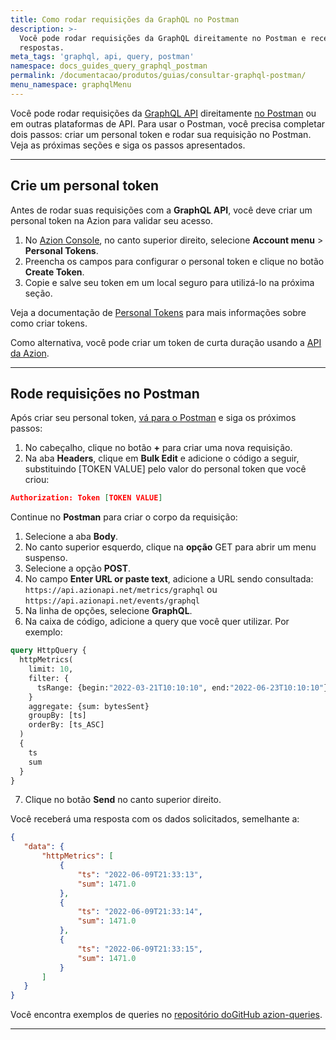 ```yaml
---
title: Como rodar requisições da GraphQL no Postman
description: >-
  Você pode rodar requisições da GraphQL direitamente no Postman e receber
  respostas.
meta_tags: 'graphql, api, query, postman'
namespace: docs_guides_query_graphql_postman
permalink: /documentacao/produtos/guias/consultar-graphql-postman/
menu_namespace: graphqlMenu
---
```


Você pode rodar requisições da [GraphQL API](/pt-br/documentacao/devtools/graphql-api/visao-geral/) direitamente [no Postman](https://www.postman.com/) ou em outras plataformas de API. Para usar o Postman, você precisa completar dois passos: ⁠criar um personal token e rodar sua requisição no Postman. Veja as próximas seções e siga os passos apresentados.

---

## Crie um personal token

Antes de rodar suas requisições com a **GraphQL API⁠**, você deve criar um personal token na Azion para validar seu acesso.

1. No [Azion Console](https://console.azion.com), no canto superior direito, selecione **Account menu** > **Personal Tokens**.
2. Preencha os campos para configurar o personal token e clique no botão **Create Token**.
3. Copie e salve seu token em um local seguro para utilizá-lo na próxima seção.

Veja a documentação de [Personal Tokens](/pt-br/documentacao/produtos/gestao-de-contas/personal-tokens/) para mais informações sobre como criar tokens.

Como alternativa, você pode criar um token de curta duração usando a [API da Azion](https://api.azion.com/).

---

## Rode requisições no Postman

Após criar seu personal token, [vá para o Postman](https://www.postman.com/) e siga os próximos passos:

1. No cabeçalho, clique no botão **+** para criar uma nova requisição.
2. Na aba **Headers**, clique em⁠ **Bulk Edit** e adicione o código a seguir, substituindo [TOKEN VALUE] pelo valor do personal token que você criou:

```json
Authorization: Token [TOKEN VALUE]
```

Continue no **Postman** para criar o corpo da requisição:

1. Selecione a aba **Body**.
2. No canto superior esquerdo, clique na **opção** GET para abrir um menu suspenso.
3. Selecione a opção **POST**.
4. No campo **Enter URL or paste text**, adicione a URL sendo consultada: `https://api.azionapi.net/metrics/graphql` ou `https://api.azionapi.net/events/graphql`
5. Na linha de opções, selecione **GraphQL**.
6. Na caixa de código, adicione a query que você quer utilizar. Por exemplo:

```graphql
query HttpQuery {
  httpMetrics(
    limit: 10,
    filter: {
      tsRange: {begin:"2022-03-21T10:10:10", end:"2022-06-23T10:10:10"}
    }
    aggregate: {sum: bytesSent}
    groupBy: [ts]
    orderBy: [ts_ASC]
  )
  {
    ts
    sum
  }
}
```

7. Clique no botão **Send** no canto superior direito.

Você receberá uma resposta com os dados solicitados, semelhante a:

```json
{
   "data": {
       "httpMetrics": [
           {
               "ts": "2022-06-09T21:33:13",
               "sum": 1471.0
           },
           {
               "ts": "2022-06-09T21:33:14",
               "sum": 1471.0
           },
           {
               "ts": "2022-06-09T21:33:15",
               "sum": 1471.0
           }
       ]
   }
}
```

Você encontra exemplos de queries no [repositório do⁠GitHub azion-queries](https://github.com/aziontech/azion-queries).




---

